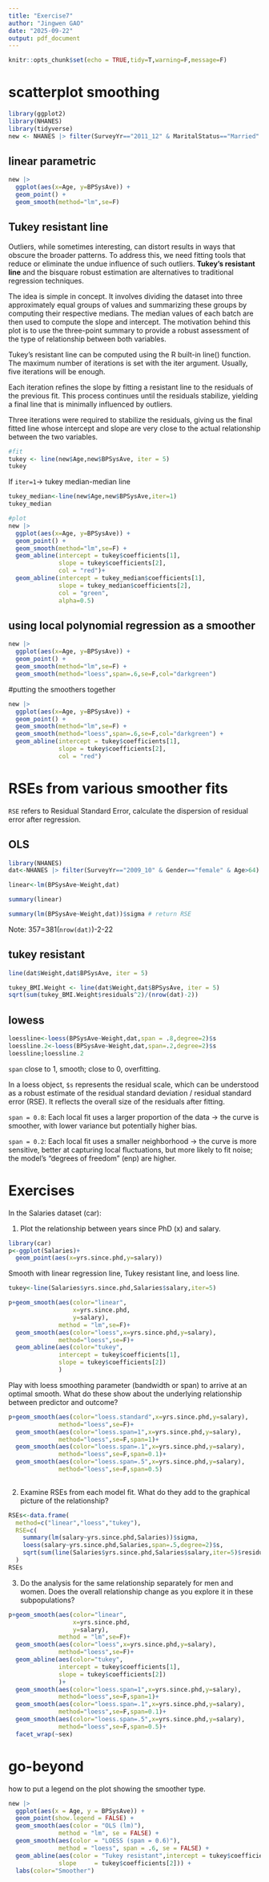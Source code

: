 ---
title: "Exercise7"
author: "Jingwen GAO"
date: "2025-09-22"
output: pdf_document
---

```{r setup, include=FALSE}
knitr::opts_chunk$set(echo = TRUE,tidy=T,warning=F,message=F)
```
# scatterplot smoothing

```{r}
library(ggplot2)
library(NHANES)
library(tidyverse)
new <- NHANES |> filter(SurveyYr=="2011_12" & MaritalStatus=="Married" & Age>20 & Age<65 & Race1=="Black") 
```


## linear parametric
```{r}
new |> 
  ggplot(aes(x=Age, y=BPSysAve)) +
  geom_point() +
  geom_smooth(method="lm",se=F)
```

## Tukey resistant line

Outliers, while sometimes interesting, can distort results in ways that obscure the broader patterns. To address this, we need fitting tools that reduce or eliminate the undue influence of such outliers. **Tukey’s resistant line** and the bisquare robust estimation are alternatives to traditional regression techniques.

The idea is simple in concept. It involves dividing the dataset into three approximately equal groups of values and summarizing these groups by computing their respective medians. The median values of each batch are then used to compute the slope and intercept. The motivation behind this plot is to use the three-point summary to provide a robust assessment of the type of relationship between both variables.

Tukey’s resistant line can be computed using the R built-in line() function. The maximum number of iterations is set with the iter argument. Usually, five iterations will be enough.

Each iteration refines the slope by fitting a resistant line to the residuals of the previous fit. This process continues until the residuals stabilize, yielding a final line that is minimally influenced by outliers.

Three iterations were required to stabilize the residuals, giving us the final fitted line whose intercept and slope are very close to the actual relationship between the two variables.

```{r}
#fit
tukey <- line(new$Age,new$BPSysAve, iter = 5)
tukey
```

If `iter=1`-> tukey median-median line
```{r}
tukey_median<-line(new$Age,new$BPSysAve,iter=1)
tukey_median
```

```{r}
#plot
new |> 
  ggplot(aes(x=Age, y=BPSysAve)) +
  geom_point() +
  geom_smooth(method="lm",se=F) +
  geom_abline(intercept = tukey$coefficients[1], 
              slope = tukey$coefficients[2],
              col = "red")+
  geom_abline(intercept = tukey_median$coefficients[1], 
              slope = tukey_median$coefficients[2],
              col = "green",
              alpha=0.5)

```


## using local polynomial regression as a smoother
```{r}
new |> 
  ggplot(aes(x=Age, y=BPSysAve)) +
  geom_point() +
  geom_smooth(method="lm",se=F) +
  geom_smooth(method="loess",span=.6,se=F,col="darkgreen")
```

#putting the smoothers together
```{r}
new |> 
  ggplot(aes(x=Age, y=BPSysAve)) +
  geom_point() +
  geom_smooth(method="lm",se=F) +
  geom_smooth(method="loess",span=.6,se=F,col="darkgreen") +
  geom_abline(intercept = tukey$coefficients[1], 
              slope = tukey$coefficients[2],
              col = "red")
```


              
# RSEs from various smoother fits

`RSE` refers to Residual Standard Error, calculate the dispersion of residual error after regression.

## OLS
```{r}
library(NHANES)
dat<-NHANES |> filter(SurveyYr=="2009_10" & Gender=="female" & Age>64)

linear<-lm(BPSysAve~Weight,dat)

summary(linear)

summary(lm(BPSysAve~Weight,dat))$sigma # return RSE
```
Note: 357=381(`nrow(dat)`)-2-22

## tukey resistant
```{r}
line(dat$Weight,dat$BPSysAve, iter = 5)

tukey_BMI.Weight <- line(dat$Weight,dat$BPSysAve, iter = 5)
sqrt(sum(tukey_BMI.Weight$residuals^2)/(nrow(dat)-2))
```
## lowess
```{r}
loessline<-loess(BPSysAve~Weight,dat,span = .8,degree=2)$s
loessline.2<-loess(BPSysAve~Weight,dat,span=.2,degree=2)$s
loessline;loessline.2
```
`span` close to 1, smooth; close to 0, overfitting.

In a loess object, `$s` represents the residual scale, which can be understood as a robust estimate of the residual standard deviation / residual standard error (RSE). It reflects the overall size of the residuals after fitting.

`span = 0.8`: Each local fit uses a larger proportion of the data → the curve is smoother, with lower variance but potentially higher bias.

`span = 0.2`: Each local fit uses a smaller neighborhood → the curve is more sensitive, better at capturing local fluctuations, but more likely to fit noise; the model’s “degrees of freedom” (enp) are higher.

# Exercises

In the Salaries dataset (car):

1. Plot the relationship between years since PhD (x) and salary. 

```{r}
library(car)
p<-ggplot(Salaries)+
  geom_point(aes(x=yrs.since.phd,y=salary))
```

Smooth with linear regression line, Tukey resistant line, and loess line. 

```{r}
tukey<-line(Salaries$yrs.since.phd,Salaries$salary,iter=5)

p+geom_smooth(aes(color="linear",
                  x=yrs.since.phd,
                  y=salary),
              method = "lm",se=F)+
  geom_smooth(aes(color="loess",x=yrs.since.phd,y=salary),
              method="loess",se=F)+
  geom_abline(aes(color="tukey",
              intercept = tukey$coefficients[1],
              slope = tukey$coefficients[2])
              )
```

Play with loess smoothing parameter (bandwidth or span) to arrive at an optimal smooth. What do these show about the underlying relationship between predictor and outcome?

```{r}
p+geom_smooth(aes(color="loess.standard",x=yrs.since.phd,y=salary),
              method="loess",se=F)+
  geom_smooth(aes(color="loess.span=1",x=yrs.since.phd,y=salary),
              method="loess",se=F,span=1)+
  geom_smooth(aes(color="loess.span=.1",x=yrs.since.phd,y=salary),
              method="loess",se=F,span=0.1)+
  geom_smooth(aes(color="loess.span=.5",x=yrs.since.phd,y=salary),
              method="loess",se=F,span=0.5)
  
```


2. Examine RSEs from each model fit. What do they add to the graphical picture of the relationship?

```{r}
RSEs<-data.frame(
  method=c("linear","loess","tukey"),
  RSE=c(
    summary(lm(salary~yrs.since.phd,Salaries))$sigma,
    loess(salary~yrs.since.phd,Salaries,span=.5,degree=2)$s,
    sqrt(sum(line(Salaries$yrs.since.phd,Salaries$salary,iter=5)$residuals^2)/(nrow(Salaries)-2)))
  )
RSEs
```


3. Do the analysis for the same relationship separately for men and women. Does the overall relationship change as you explore it in these subpopulations?
```{r}
p+geom_smooth(aes(color="linear",
                  x=yrs.since.phd,
                  y=salary),
              method = "lm",se=F)+
  geom_smooth(aes(color="loess",x=yrs.since.phd,y=salary),
              method="loess",se=F)+
  geom_abline(aes(color="tukey",
              intercept = tukey$coefficients[1],
              slope = tukey$coefficients[2])
              )+
  geom_smooth(aes(color="loess.span=1",x=yrs.since.phd,y=salary),
              method="loess",se=F,span=1)+
  geom_smooth(aes(color="loess.span=.1",x=yrs.since.phd,y=salary),
              method="loess",se=F,span=0.1)+
  geom_smooth(aes(color="loess.span=.5",x=yrs.since.phd,y=salary),
              method="loess",se=F,span=0.5)+
  facet_wrap(~sex)
```


# go-beyond

how to put a legend on the plot showing the smoother type.

```{r}
new |>
  ggplot(aes(x = Age, y = BPSysAve)) +
  geom_point(show.legend = FALSE) +
  geom_smooth(aes(color = "OLS (lm)"),
              method = "lm", se = FALSE) +
  geom_smooth(aes(color = "LOESS (span = 0.6)"),
              method = "loess", span = .6, se = FALSE) +
  geom_abline(aes(color = "Tukey resistant",intercept = tukey$coefficients[1],
              slope     = tukey$coefficients[2])) +
  labs(color="Smoother")

```

